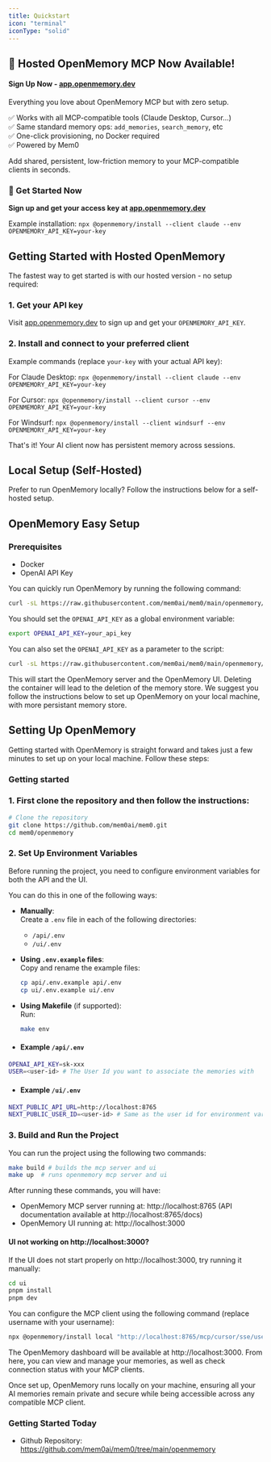 ```yaml
---
title: Quickstart
icon: "terminal"
iconType: "solid"
---
```


<Snippet file="blank-notif.mdx" />

## 🚀 Hosted OpenMemory MCP Now Available!

#### Sign Up Now - [app.openmemory.dev](https://app.openmemory.dev)

Everything you love about OpenMemory MCP but with zero setup.

✅ Works with all MCP-compatible tools (Claude Desktop, Cursor...)  
✅ Same standard memory ops: `add_memories`, `search_memory`, etc  
✅ One-click provisioning, no Docker required  
✅ Powered by Mem0  

Add shared, persistent, low-friction memory to your MCP-compatible clients in seconds.

### 🌟 Get Started Now
**Sign up and get your access key at [app.openmemory.dev](https://app.openmemory.dev)**

Example installation: `npx @openmemory/install --client claude --env OPENMEMORY_API_KEY=your-key`

## Getting Started with Hosted OpenMemory

The fastest way to get started is with our hosted version - no setup required:

### 1. Get your API key
Visit [app.openmemory.dev](https://app.openmemory.dev) to sign up and get your `OPENMEMORY_API_KEY`.

### 2. Install and connect to your preferred client
Example commands (replace `your-key` with your actual API key):

For Claude Desktop: `npx @openmemory/install --client claude --env OPENMEMORY_API_KEY=your-key`

For Cursor: `npx @openmemory/install --client cursor --env OPENMEMORY_API_KEY=your-key`

For Windsurf: `npx @openmemory/install --client windsurf --env OPENMEMORY_API_KEY=your-key`

That's it! Your AI client now has persistent memory across sessions.

## Local Setup (Self-Hosted)

Prefer to run OpenMemory locally? Follow the instructions below for a self-hosted setup.

## OpenMemory Easy Setup

### Prerequisites
- Docker
- OpenAI API Key

You can quickly run OpenMemory by running the following command:

```bash
curl -sL https://raw.githubusercontent.com/mem0ai/mem0/main/openmemory/run.sh | bash
```

You should set the `OPENAI_API_KEY` as a global environment variable:

```bash
export OPENAI_API_KEY=your_api_key
```

You can also set the `OPENAI_API_KEY` as a parameter to the script:

```bash
curl -sL https://raw.githubusercontent.com/mem0ai/mem0/main/openmemory/run.sh | OPENAI_API_KEY=your_api_key bash
```

This will start the OpenMemory server and the OpenMemory UI. Deleting the container will lead to the deletion of the memory store.
We suggest you follow the instructions below to set up OpenMemory on your local machine, with more persistant memory store.

## Setting Up OpenMemory

Getting started with OpenMemory is straight forward and takes just a few minutes to set up on your local machine. Follow these steps:

### Getting started


### 1. First clone the repository and then follow the instructions:
```bash
# Clone the repository
git clone https://github.com/mem0ai/mem0.git
cd mem0/openmemory
```

### 2. Set Up Environment Variables

Before running the project, you need to configure environment variables for both the API and the UI.

You can do this in one of the following ways:

- **Manually**:  
  Create a `.env` file in each of the following directories:
  - `/api/.env`
  - `/ui/.env`

- **Using `.env.example` files**:  
  Copy and rename the example files:

  ```bash
  cp api/.env.example api/.env
  cp ui/.env.example ui/.env
  ```

 - **Using Makefile** (if supported):  
    Run:

   ```bash
   make env
   ```
- #### Example `/api/.env`

``` bash
OPENAI_API_KEY=sk-xxx
USER=<user-id> # The User Id you want to associate the memories with 
```
- #### Example `/ui/.env`

```bash
NEXT_PUBLIC_API_URL=http://localhost:8765
NEXT_PUBLIC_USER_ID=<user-id> # Same as the user id for environment variable in api
```

### 3. Build and Run the Project
You can run the project using the following two commands:
```bash
make build # builds the mcp server and ui
make up  # runs openmemory mcp server and ui
``` 

After running these commands, you will have:
- OpenMemory MCP server running at: http://localhost:8765 (API documentation available at http://localhost:8765/docs)
- OpenMemory UI running at: http://localhost:3000

#### UI not working on http://localhost:3000?

If the UI does not start properly on http://localhost:3000, try running it manually:

```bash
cd ui
pnpm install
pnpm dev
```


You can configure the MCP client using the following command (replace username with your username):

```bash
npx @openmemory/install local "http://localhost:8765/mcp/cursor/sse/username" --client cursor
```

The OpenMemory dashboard will be available at http://localhost:3000. From here, you can view and manage your memories, as well as check connection status with your MCP clients.

Once set up, OpenMemory runs locally on your machine, ensuring all your AI memories remain private and secure while being accessible across any compatible MCP client.

### Getting Started Today

- Github Repository: https://github.com/mem0ai/mem0/tree/main/openmemory
